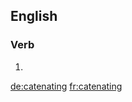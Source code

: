 
==English==

===Verb===
{{head|en|present participle}}

# {{present participle of|catenate|lang=en}}

[[de:catenating]]
[[fr:catenating]]